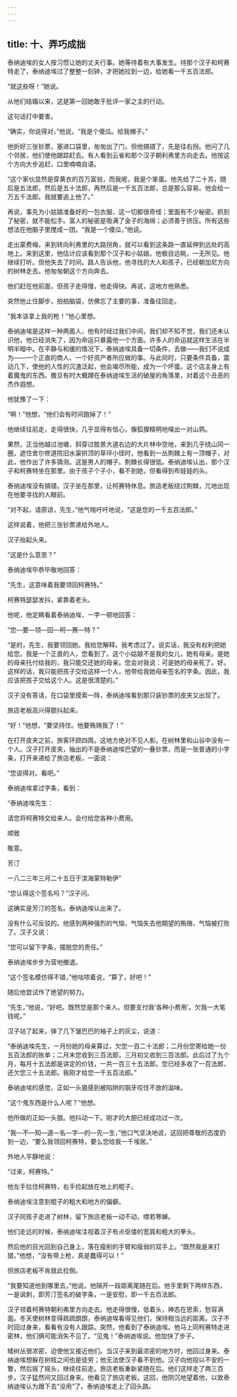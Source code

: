 ```yaml
---
---
---
```

title: 十、弄巧成拙
---




泰纳迪埃的女人按习惯让她的丈夫行事。她等待着有大事发生。待那个汉子和柯赛特走了，泰纳迪埃过了整整一刻钟，才把她拉到一边，给她看一千五百法郎。

“就这些呀！”她说。

从他们结婚以来，这是第一回她敢于批评一家之主的行动。

这句话打中要害。

“确实，你说得对，”他说，“我是个傻瓜。给我帽子。”

他折好三张钞票，塞进口袋里，匆匆出了门，但他搞错了，先是往右拐。他问了几个邻居，他们使他跟踪赶去。有人看到云雀和那个汉子朝利弗里方向走去。他按这个方向大步追赶，口里喃喃自语。

“这个家伙显然是穿黄衣的百万富翁，而我呢，我是个笨蛋。他先给了二十苏，随后是五法郎，然后是五十法郎，再然后是一千五百法郎，总是那么容易。他会给一万五千法郎。我就要追上他了。”

再说，事先为小姑娘准备好的一包衣服，这一切都很奇怪；里面有不少秘密。抓到了秘密，就不能松手。富人的秘密是吸满了金子的海绵；必须善于挤压。所有这些想法在他脑子里搅成一团。“我是一个傻瓜，”他说。

走出蒙费梅，来到转向利弗里的大路拐角，就可以看到这条路一直延伸到远处的高地上。来到这里，他估计应该看到那个汉子和小姑娘。他极目远眺，一无所见。他继续打听。但他失去了时间。路人告诉他，他寻找的大人和孩子，已经朝加尼方向的树林走去。他匆匆朝这个方向奔去。

他们赶在他前面，但孩子走得慢，他走得快。再说，这地方他熟悉。

突然他止住脚步，拍拍脑袋，仿佛忘了主要的事，准备往回走。

“我本该拿上我的枪！”他心里想。

泰纳迪埃是这样一种两面人，他有时经过我们中间，我们却不知不觉，我们还未认识他，他已经消失了，因为命运只暴露他一个方面。许多人的命运就这样生活在半明半暗中。在平静与和缓的情况下，泰纳迪埃具备一切条件，去做——我们不说成为——一个正直的商人、一个好资产者所应做的事。与此同时，只要条件具备，震动几下，使他的人性的沉渣泛起，他会竭尽所能，成为一个坏蛋。这个店主身上有着魔鬼的东西。撒旦有时大概蹲在泰纳迪埃生活的破屋的角落里，对着这个丑恶的杰作遐想。

他犹豫了一下：

“啊！”他想，“他们会有时间跑掉了！”

他继续往前走，走得很快，几乎显得有信心，像狐狸精明地嗅出一对山鹑。

果然，正当他越过池塘，斜穿过胜景大道右边的大片林中空地，来到几乎绕山冈一圈，遮住舍尔修道院旧水渠拱顶的草坪小径时，他看到一丛荆棘上有一顶帽子，对此，他作出了许多猜测。这是男人的帽子。荆棘长得很低。泰纳迪埃认出，那个汉子和柯赛特坐在那里。由于孩子个子小，看不到她，但看得到布娃娃的头。

泰纳迪埃没有搞错。汉子坐在那里，让柯赛特休息。旅店老板绕过荆棘，兀地出现在他要寻找的人眼前。

“对不起，请原谅，先生，”他气喘吁吁地说，“这是您的一千五百法郎。”

这样说着，他把三张钞票递给外地人。

汉子抬起头来。

“这是什么意思？”

泰纳迪埃毕恭毕敬地回答：

“先生，这意味着我要领回柯赛特。”

柯赛特瑟瑟发抖，紧靠着老头。

他呢，他定睛看着泰纳迪埃，一字一顿地回答：

“您—要—领—回—柯—赛—特？”

“是的，先生，我要领回她。我给您解释。我考虑过了。说实话，我没有权利把她给您。我是一个正直的人，您看到了。这个小姑娘不是我的女儿，她有母亲。是她的母亲托付给我的，我只能交还她的母亲。您会对我说：可是她的母亲死了。好。这样的话，我只能把孩子交给这样一个人，他带给我她母亲签名的字条。因此，我应该把孩子交给这个人。这是很清楚的。”

汉子没有答话，在口袋里摸索一阵，泰纳迪埃看到那只装钞票的皮夹又出现了。

旅店老板高兴得颤抖起来。

“好！”他想，“要坚持住。他要贿赂我了！”

在打开皮夹之前，旅客环顾四周。这地方绝对不见人影。在树林里和山谷中没有一个人。汉子打开皮夹，抽出的不是泰纳迪埃巴望的一叠钞票，而是一张普通的小字条，打开来递给了旅店老板，一面说：

“您说得对。看吧。”

泰纳迪埃拿过字条，看到：


“泰纳迪埃先生：

请您将柯赛特交给来人。会付给您各种小费用。

顺致

敬意。


芳汀

一八二三年三月二十五日于滨海蒙特勒伊”



“您认得这个签名吗？”汉子问。

这确实是芳汀的签名。泰纳迪埃认出来了。

没有什么可反驳的。他感到两种强烈的气恼，气恼失去他期望的贿赂，气恼被打败了。汉子又说：

“您可以留下字条，摆脱您的责任。”

泰纳迪埃步步为营地撤退。

“这个签名模仿得不错，”他咕哝着说，“算了，好吧！”

随后他尝试作了绝望的努力。

“先生，”他说，“好吧。既然您是那个来人。但要支付我‘各种小费用’。欠我一大笔钱呢。”

汉子站了起来，弹了几下皱巴巴的袖子上的灰尘，说道：

“泰纳迪埃先生，一月份她的母亲算过，欠您一百二十法郎；二月份您寄给她一份五百法郎的账单；二月末您收到三百法郎，三月初又收到三百法郎。此后过了九个月，每月十五法郎是讲定的价钱，一共一百三十五法郎。您已经多收了一百法郎，还欠您三十五法郎。我刚才给您一千五百法郎。”

泰纳迪埃的感觉，正如一头狼感到被陷阱的钢牙咬住不放的滋味。

“这个鬼东西是什么人呢？”他想。

他所做的正如一头狼。他抖动一下。刚才的大胆已经成功过一次。

“我—不—知—道—名—字—的—先—生，”他口气坚决地说，这回把尊敬的态度扔到一边，“要么我领回柯赛特，要么您给我一千埃居。”

外地人平静地说：

“过来，柯赛特。”

他左手拉住柯赛特，右手捡起放在地上的棍子。

泰纳迪埃注意到棍子的粗大和地方的偏僻。

汉子同孩子走进了树林，留下旅店老板一动不动，噤若寒蝉。

他们走远的时候，泰纳迪埃注视着汉子有点伛偻的宽肩和粗大的拳头。

然后他的目光回到自己身上，落在瘦削的手臂和瘦弱的双手上。“既然我是来打猎，”他想，“没有带上枪，真是蠢得可以！”

但旅店老板不肯就此拉倒。

“我要知道他到哪里去，”他说。他隔开一段距离尾随在后。他手里剩下两样东西，一是讽刺，即芳汀签名的破字条，一是安慰，即一千五百法郎。

汉子领着柯赛特朝利弗里方向走去。他走得很慢，低着头，神态在思索，愁容满面。冬天使树林变得疏疏朗朗，泰纳迪埃看得见他们，保持相当远的距离。汉子不时回过身来，看看有没有人跟踪。突然，他看到了泰纳迪埃。他马上同柯赛特走进密林，他们俩可能消失不见了。“见鬼！”泰纳迪埃说。他加快了步子。

矮树丛很浓密，迫使他又接近他们。当汉子来到最浓密的地方时，他回过身来。泰纳迪埃想躲在树枝之间也是徒劳；他无法使汉子看不到他。汉子向他投以不安的一瞥，然后摇了摇头，继续往前走。旅店老板重新紧随在后。他们这样走了两三百步。汉子猛然间又回过身来。他看见了旅店老板。这回，他阴沉地望着他，以致泰纳迪埃认为跟下去“没用”了。泰纳迪埃走上了回头路。